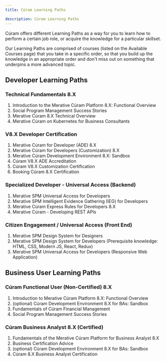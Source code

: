 ```yaml
---
title: Cúram Learning Paths

description: Cúram Learning Paths
---
```


Cúram offers different Learning Paths as a way for you to learn how to perform a certain job role, or acquire the knowledge for a particular skillset.

Our Learning Paths are comprised of courses (listed on the <Link to="/spm/education/training_courses">Available Courses</Link> page) that you take in a specific order, so that you build up the knowledge in an appropriate order and don't miss out on something that underpins a more advanced topic.

## Developer Learning Paths ##

### Technical Fundamentals 8.X ###

1. <Link to="/spm/education/training_courses#cur087-introduction-to-the-merative-curam-platform-8.x:-functional-overview">Introduction to the Merative Cúram Platform 8.X: Functional Overview</Link>

2. <Link to="https://www.merative.com/curam">Social Program Management Success Stories</Link>

3. <Link to="/spm/education/training_courses#cur089-merative-curam-8.x-technical-overview">Merative Cúram 8.X Technical Overview</Link>

4. <Link to="/spm/education/training_courses#cur093-(dl41001g)-merative-spm-on-kubernetes-for-business-consultants">Merative Cúram on Kubernetes for Business Consultants</Link>

### V8.X Developer Certification ###

1. <Link to="/spm/education/training_courses#cur090-merative-curam-for-developers-(ade)-8.x">Merative Cúram for Developer (ADE) 8.X</Link>

2. <Link to="/spm/education/training_courses#cur091-merative-curam-for-developers-(customization)-8.x">Merative Cúram for Developers (Customization) 8.X</Link>

3. <Link to="/spm/education/training_courses#cur092-merative-curam-development-environment-8.x-for-developers:-sandbox">Merative Cúram Development Environment 8.X: Sandbox</Link>

4. <Link to="/spm/education/ade_certification_v8">Cúram V8.X ADE Accreditation</Link>

5. <Link to="/spm/education/dev_certification_v8">Cúram V8.X Customization Certification</Link>

6. <Link to="/spm/education/booking_tests">Booking Cúram 8.X Certification</Link>

### Specialized Developer - Universal Access (Backend) ###

1. <Link to="/spm/education/training_courses#cur083-(9d83g)-ibm-universal-access-for-developers-(server-side)">Merative SPM Universal Access for Developers</Link>

2. <Link to="/spm/education/training_courses#cur082-(9d82g)-ibm-curam-spm-intelligent-evidence-gathering-(ieg)-for-developers-7.x">Merative SPM Intelligent Evidence Gathering (IEG) for Developers</Link>

3. <Link to="/spm/education/training_courses#cur099-merative-curam-express-rules-for-developers-v8.x">Merative Cúram Express Rules for Developers 8.X</Link>

4. <Link to="/spm/education/training_courses#cur068-(9d68g)-merative-curam-developing-rest-apis">Merative Cúram - Developing REST APIs</Link>

### Citizen Engagement / Universal Access (Front End) ###

1. <Link to="/spm/education/training_courses#cur079-(9d79g)-ibm-spm-design-system-for-designers">Merative SPM Design System for Designers</Link>

2. <Link to="/spm/education/training_courses#cur080-(9d80g)-ibm-spm-design-system-for-developers">Merative SPM Design System for Developers</Link> (Prerequisite knowledge: HTML, CSS, Modern JS, React, Redux)

3. <Link to="/spm/education/training_courses#cur081-(9d81g)-ibm-universal-access-for-developers-(responsive-web-application)">Merative SPM Universal Access for Developers (Responsive Web Application)</Link>

## Business User Learning Paths ##

### Cúram Functional User (Non-Certified) 8.X ###

1. <Link to="/spm/education/training_courses#cur087-introduction-to-the-merative-curam-platform-8.x:-functional-overview">Introduction to Merative Cúram Platform 8.X: Functional Overview</Link>

2. <Link to="/spm/education/training_courses#cur097-merative-curam-development-environment-8.x-for-bas:-sandbox">(optional) Cúram Development Environment 8.X for BAs: Sandbox</Link>

3. <Link to="/spm/education/training_courses#cur102-fundamentals-of-curam-financial-management">Fundamentals of Cúram Financial Management</Link>

4. <Link to="https://www.merative.com/curam">Social Program Management Success Stories</Link>

### Cúram Business Analyst 8.X (Certified) ###

1. <Link to="/spm/education/training_courses#cur088-fundamentals-of-the-merative-curam-platform-for-business-analysts-8.x">Fundamentals of the Merative Cúram Platform for Business Analyst 8.X</Link>

2. <Link to="/spm/education/ba_certification_v8">Business Certification Advice</Link>

3. <Link to="/spm/education/training_courses#cur097-merative-curam-development-environment-8.x-for-bas:-sandbox">(optional) Cúram Development Environment 8.X for BAs: Sandbox</Link>

4. <Link to="/spm/education/booking_tests">Cúram 8.X Business Analyst Certification</Link>